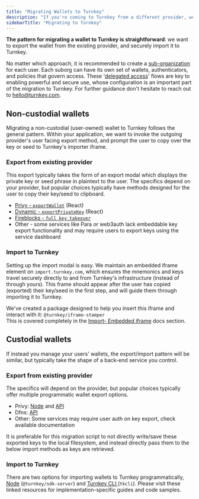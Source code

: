 ```yaml
---
title: "Migrating Wallets to Turnkey"
description: "If you're coming to Turnkey from a different provider, we can help make it simple. Follow the custodial or non-custodial flows outlined below depending on your use case, and be sure to check the linked resources for some fully featured utilities. "
sidebarTitle: "Migrating to Turnkey"
---
```


**The pattern for migrating a wallet to Turnkey is straightforward**: we want to export the wallet from the existing provider, and securely import it to Turnkey.

No matter which approach, it is recommended to create a [sub-organization](/concepts/sub-organizations) for each user. Each suborg can have its own set of wallets, authenticators, and policies that govern access. These '[delegated access](/concepts/policies/delegated-access)' flows are key to enabling powerful and secure use, whose configuration is an important part of the migration to Turnkey. For further guidance don't hesitate to reach out to [hello@turnkey.com](mailto:hello@turnkey.com).

## Non-custodial wallets

Migrating a non-custodial (user-owned) wallet to Turnkey follows the general pattern. Within your application, we want to invoke the outgoing provider's user facing export method, and prompt the user to copy over the key or seed to Turnkey's importer iframe.

### Export from existing provider

This export typically takes the form of an export modal which displays the private key or seed phrase in plaintext to the user. The specifics depend on your provider, but popular choices typically have methods designed for the user to copy their key/seed to clipboard.
* [Privy - `exportWallet`](https://docs.privy.io/wallets/wallets/export#react) (React)
* [Dynamic - `exportPrivateKey`](https://www.dynamic.xyz/docs/global-wallets/export) (React)
* [Fireblocks - `full key takeover`](https://ncw-developers.fireblocks.com/docs/full-key-takeover)
* Other - some services like Para or web3auth lack embeddable key export functionality and may require users to export keys using the service dashboard

### Import to Turnkey

Setting up the import modal is easy. We maintain an embedded iframe element on `import.turnkey.com`, which ensures the mnemonics and keys travel securely directly to and from Turnkey's infrastructure (instead of through yours). This frame should appear after the user has copied (exported) their key/seed in the first step, and will guide them through importing it to Turnkey.

We've created a package designed to help you insert this iframe and interact with it: `@turnkey/iframe-stamper`\
This is covered completely in the [Import- Embedded iframe](/embedded-wallets/code-examples/import#embedded-iframe) docs section.

## Custodial wallets

If instead you manage your users' wallets, the export/import pattern will be similar, but typically take the shape of a back-end service you control.

### Export from existing provider

The specifics will depend on the provider, but popular choices typically offer multiple programmatic wallet export options.
* Privy: [Node](https://docs.privy.io/wallets/wallets/export#nodejs) and [API](https://docs.privy.io/wallets/wallets/export#rest-api)
* Dfns: [API](https://docs.dfns.co/d/api-docs/keys/advanced-keys-apis/export-key)
* Other: Some services may require user auth on key export, check available documentation


It is preferable for this migration script to not directly write/save these exported keys to the local filesystem, and instead directly pass them to the below import methods as keys are retrieved.

### Import to Turnkey

There are two options for importing wallets to Turnkey programmatically, [Node](/embedded-wallets/code-examples/import#nodejs) (`@turnkey/sdk-server`) and [Turnkey CLI ](/embedded-wallets/code-examples/import#cli)(`tkcli`). Please visit these linked resources for implementation-specific guides and code samples. 